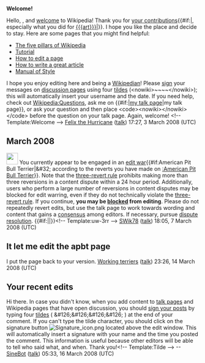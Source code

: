 <article id="16073118" title=User talk:Dablyputs>
	<talkpage id="16073118" title="User talk:Dablyputs">
'''Welcome!'''

Hello, {{BASEPAGENAME}}, and [[Wikipedia:Introduction|welcome]] to Wikipedia! Thank you for [[Special:Contributions/{{BASEPAGENAME}}|your contributions]]{{#if:|, especially what you did for [[{{{art}}}]]|}}. I hope you like the place and decide to stay. Here are some pages that you might find helpful:
*[[Wikipedia:Five pillars|The five pillars of Wikipedia]]
*[[Wikipedia:Tutorial|Tutorial]]
*[[Wikipedia:How to edit a page|How to edit a page]]
*[[Wikipedia:Article development|How to write a great article]]
*[[Wikipedia:Manual of Style|Manual of Style]]
I hope you enjoy editing here and being a [[Wikipedia:Wikipedians|Wikipedian]]! Please [[Wikipedia:Signatures|sign]] your messages on [[Wikipedia:talk page|discussion page]]s using four [[tilde]]s (&lt;nowiki&gt;~~~~&lt;/nowiki&gt;); this will automatically insert your username and the date. If you need help, check out [[Wikipedia:Questions]], ask me on {{#if:|[[user talk:{{{1}}}|my talk page]]|my talk page}}, or ask your question and then place &lt;code&gt;&lt;nowiki&gt;{{helpme}}&lt;/nowiki&gt;&lt;/code&gt; before the question on your talk page. Again, welcome! &lt;!-- Template:Welcome --&gt; [[User:Felix the Hurricane|Felix the Hurricane]] ([[User talk:Felix the Hurricane|talk]]) 17:27, 3 March 2008 (UTC)

== March 2008 ==

[[Image:Nuvola apps important.svg|30px|]] You currently appear to be engaged in an [[Wikipedia:Edit war|edit war]]{{#if:American Pit Bull Terrier‎|&amp;#32; according to the reverts you have made on [[:American Pit Bull Terrier‎]]}}. Note that the [[Wikipedia:Three-revert rule|three-revert rule]] prohibits making more than three reversions in a content dispute within a 24 hour period. Additionally, users who perform a large number of reversions in content disputes may be blocked for edit warring, even if they do not technically violate the [[Wikipedia:Three-revert rule|three-revert rule]]. If you continue, '''you may be [[Wikipedia:Blocking policy|blocked]] from editing'''. Please do not repeatedly revert edits, but use the talk page to work towards wording and content that gains a [[Wikipedia:Consensus|consensus]] among editors. If necessary, pursue [[Wikipedia:Dispute resolution|dispute resolution]]. {{#if:|{{{2}}}|}}&lt;!-- Template:uw-3rr --&gt; [[User:SWik78|SWik78]] ([[User talk:SWik78|talk]]) 18:05, 7 March 2008 (UTC)

== It let me edit the apbt page ==

I put the page back to your version. [[User:Working terriers|Working terriers]] ([[User talk:Working terriers|talk]]) 23:26, 14 March 2008 (UTC)

==Your recent edits==
Hi there. In case you didn't know, when you add content to [[Wikipedia:Talk page|talk pages]] and Wikipedia pages that have open discussion, you should [[Wikipedia:Signatures|sign your posts]] by typing four [[tilde]]s  ( &amp;#126;&amp;#126;&amp;#126;&amp;#126; ) at the end of your comment.  If you can't type the tilde character, you should click on the signature button [[Image:Signature_icon.png]] located above the edit window.  This will automatically insert a signature with your name and the time you posted the comment. This information is useful because other editors will be able to tell who said what, and when. Thank you!&lt;!-- Template:Tilde --&gt; --[[User:SineBot|SineBot]] ([[User talk:SineBot|talk]]) 05:33, 16 March 2008 (UTC)
	</talkpage>
</article>